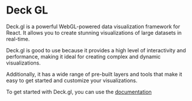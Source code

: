 # Deck GL

Deck.gl is a powerful WebGL-powered data visualization framework for React. It allows you to create stunning visualizations of large datasets in real-time.

Deck.gl is good to use because it provides a high level of interactivity and performance, making it ideal for creating complex and dynamic visualizations.

Additionally, it has a wide range of pre-built layers and tools that make it easy to get started and customize your visualizations.

To get started with Deck.gl, you can use the [documentation](https://deck.gl/)